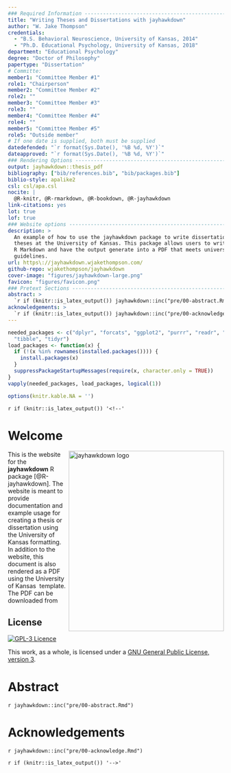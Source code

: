 ```yaml
---
### Required Information -------------------------------------------------------
title: "Writing Theses and Dissertations with jayhawkdown"
author: "W. Jake Thompson"
credentials:
  - "B.S. Behavioral Neuroscience, University of Kansas, 2014"
  - "Ph.D. Educational Psychology, University of Kansas, 2018"
department: "Educational Psychology"
degree: "Doctor of Philosophy"
papertype: "Dissertation"
# Committe:
member1: "Committee Member #1"
role1: "Chairperson"
member2: "Committee Member #2"
role2: ""
member3: "Committee Member #3"
role3: ""
member4: "Committee Member #4"
role4: ""
member5: "Committee Member #5"
role5: "Outside member"
# If one date is supplied, both must be supplied
datedefended: "`r format(Sys.Date(), '%B %d, %Y')`"
dateapproved: "`r format(Sys.Date(), '%B %d, %Y')`"
### Rendering Options ----------------------------------------------------------
output: jayhawkdown::thesis_pdf
bibliography: ["bib/references.bib", "bib/packages.bib"]
biblio-style: apalike2
csl: csl/apa.csl
nocite: |
  @R-knitr, @R-rmarkdown, @R-bookdown, @R-jayhawkdown
link-citations: yes
lot: true
lof: true
### Website options ------------------------------------------------------------
description: >
  An example of how to use the jayhawkdown package to write dissertations and
  theses at the University of Kansas. This package allows users to write in
  R Markdown and have the output generate into a PDF that meets university
  guidelines.
url: https\://jayhawkdown.wjakethompson.com/
github-repo: wjakethompson/jayhawkdown
cover-image: "figures/jayhawkdown-large.png"
favicon: "figures/favicon.png"
### Pretext Sections -----------------------------------------------------------
abstract: >
  `r if (knitr::is_latex_output()) jayhawkdown::inc("pre/00-abstract.Rmd")`
acknowledgements: >
  `r if (knitr::is_latex_output()) jayhawkdown::inc("pre/00-acknowledge.Rmd")`
---
```


```r
needed_packages <- c("dplyr", "forcats", "ggplot2", "purrr", "readr", "stringr",
  "tibble", "tidyr")
load_packages <- function(x) {
  if (!(x %in% rownames(installed.packages()))) {
    install.packages(x)
  }
  suppressPackageStartupMessages(require(x, character.only = TRUE))
}
vapply(needed_packages, load_packages, logical(1))

options(knitr.kable.NA = '')
```

`r if (knitr::is_latex_output()) '<!--'` 

# Welcome {-}

<a href="https://github.com/wjakethompson/jayhawkdown"><img src="figures/jayhawkdown-large.png" width="362" height="420" align="right" alt="jayhawkdown logo" /></a>

This is the website for the **jayhawkdown** R package [@R-jayhawkdown]. The website is meant to provide documentation and example usage for creating a thesis or dissertation using the University of Kansas formatting. In addition to the website, this document is  also rendered as a PDF using the University of Kansas \LaTeX\ template. The PDF can be downloaded from

## License {-}

<a rel="license" href="https://opensource.org/licenses/GPL-3.0"><img alt="GPL-3 Licence" style="border-width:0" src="https://www.gnu.org/graphics/gplv3-with-text-136x68.png" /></a>

This work, as a whole, is licensed under a <a rel="license" href="https://opensource.org/licenses/GPL-3.0">GNU General Public License, version 3</a>.

# Abstract {-}

`r jayhawkdown::inc("pre/00-abstract.Rmd")`

# Acknowledgements {-}

`r jayhawkdown::inc("pre/00-acknowledge.Rmd")`

`r if (knitr::is_latex_output()) '-->'`
